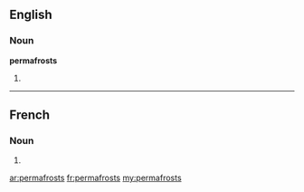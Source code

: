 ==English==

===Noun===
'''permafrosts'''

# {{plural of|[[permafrost]]}}

----

==French==

===Noun===
{{head|fr|plural|g=m|g2=p}}

# {{plural of|permafrost|lang=fr}}

[[ar:permafrosts]]
[[fr:permafrosts]]
[[my:permafrosts]]